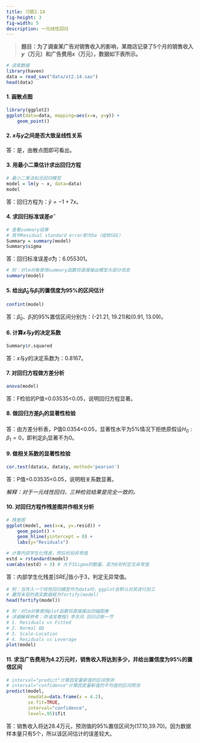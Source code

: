 ```yaml
---
title: 习题2.14
fig-height: 3
fig-width: 5
description: 一元线性回归
---
```


> **题目：为了调查某广告对销售收入的影响，某商店记录了5个月的销售收入$y$（万元）和广告费用$x$（万元），数据如下表所示。**

```r
# 读取数据
library(haven)
data = read_sav("data/xt2.14.sav")
head(data)
```

#### 1. 画散点图

```r
library(ggplot2)
ggplot(data=data, mapping=aes(x=x, y=y)) +
    geom_point()
```

#### 2. $x$与$y$之间是否大致呈线性关系

答：是，由散点图即可看出。

#### 3. 用最小二乘估计求出回归方程

```r
# 最小二乘法拟合回归模型
model = lm(y ~ x, data=data)
model
```

答：回归方程为：$\hat{y} = -1 + 7x$。

#### 4. 求回归标准误差$\hat{\sigma}$

```r
# 查看summary结果
# 其中Residual standard error即为Se（或称SEE）
Summary = summary(model)
Summary$sigma
```

答：回归标准误差$\hat{\sigma}$为：6.055301。

```r
# 附：对lm对象使用summary函数将直接输出模型大部分信息
summary(model)
```

#### 5. 给出$\hat{\beta}_0$与$\hat{\beta}_1$的置信度为95%的区间估计

```r
confint(model)
```

答：$\hat{\beta}_0$、$\hat{\beta}_1$的95%置信区间分别为：(-21.21, 19.21)和(0.91, 13.09)。

#### 6. 计算$x$与$y$的决定系数

```r
Summary$r.squared
```

答：$x$与$y$的决定系数为：0.8167。

#### 7. 对回归方程做方差分析

```r
anova(model)
```

答：F检验的P值=0.03535<0.05，说明回归方程显著。

#### 8. 做回归方差$\beta_1$的显著性检验

答：由方差分析表，P值0.0354<0.05，显著性水平为5%情况下拒绝原假设$H_0:\beta_1 = 0$，即判定$\beta_1$显著不为0。

#### 9. 做相关系数的显著性检验

```r
cor.test(data$x, data$y, method='pearson')
```

答：P值=0.03535<0.05，说明相关系数显著。

*解释：对于一元线性回归，三种检验结果是完全一致的。*

#### 10. 对回归方程作残差图并作相关分析

```r
# 残差图
ggplot(model, aes(x=x, y=.resid)) + 
    geom_point() + 
    geom_hline(yintercept = 0) + 
    labs(y="Residuals")
```

```r
# 计算内部学生化残差，然后检验异常值
estd = rstandard(model)
sum(abs(estd) > 3) # 大于3Sigma的数量，若为0则判定无异常值
```

答：内部学生化残差$|SRE_i|$皆小于3，判定无异常值。

```r
# 附：当传入一个线性回归模型作为data时，ggplot会默认对其进行加工
# 藏而未现的真实数据框为fortify(model)
head(fortify(model))
```

```r
# 附：对lm对象使用plot函数将直接画出四幅图像
# 详细解释参考：《R语言教程》李东风 回归诊断一节
# 1. Residuals vs Fitted
# 2. Normal QQ
# 3. Scale-Location
# 4. Residuals vs Leverage
plot(model)
```

#### 11. 求当广告费用为4.2万元时，销售收入将达到多少，并给出置信度为95%的置信区间

```r
# interval="predict"计算因变量新值的区间预测
# interval="confidence"计算因变量新值的平均值的区间预测
predict(model, 
        newdata=data.frame(x = 4.2),
        se.fit=TRUE,
        interval="confidence",
        level=.95)$fit
```

答：销售收入将达28.4万元，预测值的95%置信区间为(17.10,39.70)。因为数据样本量只有5个，所以该区间估计的误差较大。
